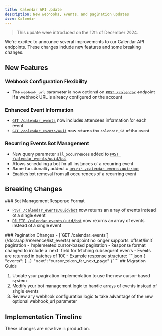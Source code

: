 ```yaml
---
title: Calendar API Update
description: New webhooks, events, and pagination updates
icon: Calendar
---
```



> This update were introduced on the 12th of December 2024.

We're excited to announce several improvements to our Calendar API endpoints. These changes include new features and some breaking changes.

## New Features

### Webhook Configuration Flexibility

- The `webhook_url` parameter is now optional on [`POST /calendar`](/docs/api/reference/create_calendar) endpoint if a webhook URL is already configured on the account

### Enhanced Event Information

- [`GET /calendar_events`](/docs/api/reference/list_events) now includes attendees information for each event
- [`GET /calendar_events/uuid`](/docs/api/reference/get_event) now returns the `calendar_id` of the event

### Recurring Events Bot Management

- New query parameter `all_occurrences` added to [`POST /calendar_events/uuid/bot`](/docs/api/reference/schedule_record_event)
- Allows scheduling a bot for all instances of a recurring event
- Same functionality added to [`DELETE /calendar_events/uuid/bot`](/docs/api/reference/unschedule_record_event)
- Enables bot removal from all occurrences of a recurring event

## Breaking Changes

<Callout type="warn">
### Bot Management Response Format

- [`POST /calendar_events/uuid/bot`](/docs/api/reference/schedule_record_event) now returns an array of events instead of a single event
- [`DELETE /calendar_events/uuid/bot`](/docs/api/reference/unschedule_record_event) now returns an array of events instead of a single event

</Callout>

<Callout type="warn">
### Pagination Changes
- [`GET /calendar_events`](/docs/api/reference/list_events) endpoint no longer supports `offset/limit` pagination
- Implemented cursor-based pagination
- Response format changed to include a `next` field for fetching subsequent events
- Events are returned in batches of 100
- Example response structure:
  ````json
  {
    "events": [...],
    "next": "cursor_token_for_next_page"
  }
  ````
</Callout>
## Migration Guide

1. Update your pagination implementation to use the new cursor-based system
2. Modify your bot management logic to handle arrays of events instead of single events
3. Review any webhook configuration logic to take advantage of the new optional webhook_url parameter

## Implementation Timeline

These changes are now live in production.
